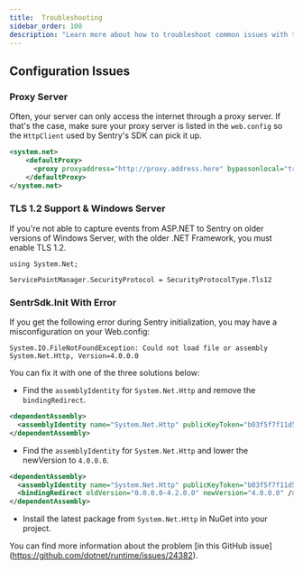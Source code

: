 ```yaml
---
title:  Troubleshooting
sidebar_order: 100
description: "Learn more about how to troubleshoot common issues with the ASP.NET SDK."
---
```


## Configuration Issues

### Proxy Server

Often, your server can only access the internet through a proxy server.
If that's the case, make sure your proxy server is listed in the `web.config` so the `HttpClient`
used by Sentry's SDK can pick it up.

```xml
<system.net>
    <defaultProxy>
      <proxy proxyaddress="http://proxy.address.here" bypassonlocal="true" />
    </defaultProxy>
</system.net>
```

### TLS 1.2 Support & Windows Server

If you're not able to capture events from ASP.NET to Sentry
on older versions of Windows Server, with the older .NET Framework, you must enable TLS 1.2.

```
using System.Net;

ServicePointManager.SecurityProtocol = SecurityProtocolType.Tls12
```

### SentrSdk.Init With Error

If you get the following error during Sentry initialization, you may have a misconfiguration on your Web.config:

`System.IO.FileNotFoundException: Could not load file or assembly System.Net.Http, Version=4.0.0.0`

You can fix it with one of the three solutions below:

* Find the `assemblyIdentity` for `System.Net.Http` and remove the `bindingRedirect`.
```xml
<dependentAssembly>
  <assemblyIdentity name="System.Net.Http" publicKeyToken="b03f5f7f11d50a3a" culture="neutral" />
</dependentAssembly>
```

* Find the `assemblyIdentity` for `System.Net.Http` and lower the newVersion to `4.0.0.0`.
```xml
<dependentAssembly>
  <assemblyIdentity name="System.Net.Http" publicKeyToken="b03f5f7f11d50a3a" culture="neutral" />
  <bindingRedirect oldVersion="0.0.0.0-4.2.0.0" newVersion="4.0.0.0" />
</dependentAssembly>
```

* Install the latest package from `System.Net.Http` in NuGet into your project.

You can find more information about the problem [in this GitHub issue] (https://github.com/dotnet/runtime/issues/24382).

<PlatformContent includePath="troubleshooting" />

